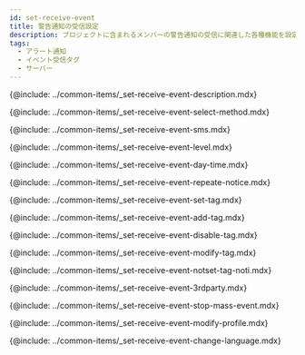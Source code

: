 ```yaml
---
id: set-receive-event
title: 警告通知の受信設定
description: プロジェクトに含まれるメンバーの警告通知の受信に関連した各種機能を設定できます。
tags:
  - アラート通知
  - イベント受信タグ
  - サーバー
---
```


{@include: ../common-items/_set-receive-event-description.mdx}  

<!-- 수신 수단 선택하기 -->

{@include: ../common-items/_set-receive-event-select-method.mdx}

<!-- SMS 알림 수신 추가하기 -->

{@include: ../common-items/_set-receive-event-sms.mdx}

<!-- 모바일 알림 수신 추가하기 -->

<!-- {@include: ../common-items/_set-receive-event-mobile.mdx} -->

<!-- 수신 레벨 선택하기 -->

{@include: ../common-items/_set-receive-event-level.mdx}

<!-- 요일 및 시간별 알람 설정하기 -->

{@include: ../common-items/_set-receive-event-day-time.mdx}  

<!-- 경고 알림 반복 설정하기 -->

{@include: ../common-items/_set-receive-event-repeate-notice.mdx}  

<!-- 팀별, 사용자별 알림 설정하기 -->

{@include: ../common-items/_set-receive-event-set-tag.mdx}

<!-- 이벤트 수신 태그 추가하기 -->

{@include: ../common-items/_set-receive-event-add-tag.mdx}

<!-- 이벤트 수신 태그 해제하기 -->

{@include: ../common-items/_set-receive-event-disable-tag.mdx}

<!-- 이벤트 수신 태그 수정 및 삭제하기 -->

{@include: ../common-items/_set-receive-event-modify-tag.mdx}

<!-- 수신 태그 미설정 알림 -->

{@include: ../common-items/_set-receive-event-notset-tag-noti.mdx}

<!-- 3rd 파티 플러그인 알림 추가하기 -->

{@include: ../common-items/_set-receive-event-3rdparty.mdx}

<!-- 대량 알림 발생 방지 -->

{@include: ../common-items/_set-receive-event-stop-mass-event.mdx}

<!-- 경고 알림 사용자 설정하기 -->

{@include: ../common-items/_set-receive-event-modify-profile.mdx}

<!-- 경고 알림 언어 설정 -->

{@include: ../common-items/_set-receive-event-change-language.mdx}

